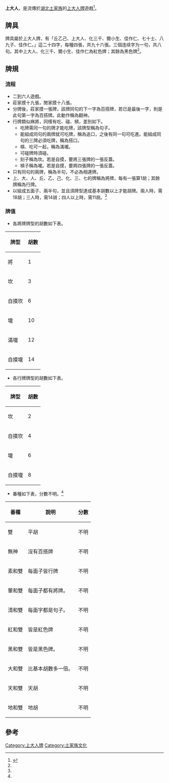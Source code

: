 {{onesource|time=2019-02-28T09:50:13+00:00}}
{{Orphan|time=2016-12-20T11:28:18+00:00}}

'''上大人'''，是流傳於[[湖北|湖北]][[土家族|土家族]]的[[上大人牌|上大人牌]]遊戲<ref name="土家族上大人纸牌游戏的文化解释">{{Cite web |url=http://cdmd.cnki.com.cn/Article/CDMD-10524-2009226581.htm |title=刘安全：〈土家族上大人纸牌游戏的文化解释〉，《中南民族大学》 2009年 |access-date=2013-10-24 |archive-date=2019-06-16 |archive-url=https://web.archive.org/web/20190616050714/http://cdmd.cnki.com.cn/Article/CDMD-10524-2009226581.htm |dead-url=no }}</ref>。
==牌具==
牌具屬於上大人牌，有「丘乙己、上大人、化三千、爾小生、佳作仁、七十士、八九子、佳作仁。」這二十四字，每種四張，共九十六張。三個连续字为一句，共八句。其中上大人、化三千、爾小生、佳作仁為紅色牌；其餘為黑色牌<ref name="土家族上大人纸牌游戏的文化解释" />。
==牌規==
===流程===
*二到六人遊戲。
*莊家摸十九張，閒家摸十八張。
*分牌後，莊家摸一張牌，該牌同句的下一字為百搭牌，若已是最後一字，則是此句第一字為百搭牌。此動作稱為翻神。
*行牌類似麻將，同樣有吃、碰、槓，差別如下。
**吃牌需同一句的牌才能吃牌，該牌型稱為句子。
**能組成同句的兩牌就可吃牌，稱為追口，之後有同一句可吃進。能組成同句的三牌必須吃牌，稱為搭口。
**槓、吃可一起，稱為滿壠。
**可碰牌時須碰。
**刻子稱為坎。若是自摸，要將三張牌的一張反蓋。
**槓子稱為壠。若是自摸，要將四張牌的一張反蓋。
*只有同句的兩牌，稱為半句，不必為相連牌。
*上、大、人、丘、乙、己、化、三、七的牌稱為將牌，每有一張算1胡；其餘牌稱為行牌。
*以組成五面子、兩半句，並且須牌型達成基本胡數以上才能胡牌。兩人時，需18胡；三人時，需14胡；四人以上時，需11胡。<ref name="土家族上大人纸牌游戏的文化解释" />

===牌值===
*各將牌牌型的胡數如下表。
{| class="wikitable"
|-
! 牌型 !!  胡數
|-
| 將 ||  1
|-
| 坎 || 3
|-
| 自摸坎 || 6
|-
| 壠 || 10
|-
| 滿壠 || 12
|-
| 自摸壠 || 14
|}
*各行牌牌型的胡數如下表。
{| class="wikitable"
|-
! 牌型 !!  胡數
|-
| 坎 || 2
|-
| 自摸坎 || 4
|-
| 壠 || 6
|-
| 自摸壠 || 8
|}
*番種如下表，分數不明。<ref name="土家族上大人纸牌游戏的文化解释" />
{| class="wikitable"
|-
! 番種 !! 說明 !! 分數
|-
| 雙 || 平胡 || 不明
|-
| 無神 || 沒有百搭牌 || 不明
|-
| 素和雙 || 每面子皆行牌 || 不明
|-
| 葷和雙 || 每面子都有將牌。 || 不明
|-
| 清和雙 || 每面字都是句子。 || 不明
|-
| 紅和雙 || 皆是紅色牌 || 不明
|-
| 黑和雙 || 皆是黑色牌。 || 不明
|-
| 大和雙 || 比基本胡數多一倍。 || 不明
|-
| 天和雙 || 天胡|| 不明
|-
| 地和雙 || 地胡 || 不明
|}

==參考==
{{reflist}}

[[Category:上大人牌|Category:上大人牌]]
[[Category:土家族文化|Category:土家族文化]]